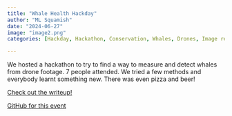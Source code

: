 ```yaml
---
title: "Whale Health Hackday"
author: "ML Squamish"
date: "2024-06-27"
image: "image2.png"
categories: [Hackday, Hackathon, Conservation, Whales, Drones, Image recognition]

---
```


We hosted a hackathon to try to find a way to measure and detect whales from drone footage. 7 people attended. We tried a few methods and everybody learnt something new. There was even pizza and beer!

[Check out the writeup!](https://docs.google.com/document/d/1iK7FTo5sNgIzZDyECNJrIM-9n1ozFkF-Y8enOxQR5KE/edit?usp=sharing)

[GitHub for this event](https://github.com/MLSquamish/whale-health-hackday)